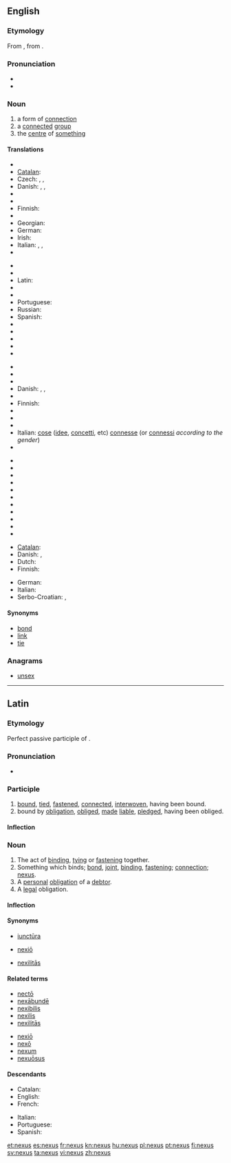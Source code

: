 ==English==
{{wikipedia|dab=nexus}}

===Etymology===
From {{etyl|la|en}} {{term|nexus||the act of binding together; bond|lang=la}}, from {{term|necto|nectō|bind|lang=la}}.

===Pronunciation===
* {{IPA|/ˈnɛksəs/}}
* {{rhymes|ɛksəs}}

===Noun===
{{en-noun|pl=nexuses|pl2=nexi|pl3=nexûs}}

# a form of [[connection]]
# a [[connect]]ed [[group]]
# the [[centre]] of [[something]]

====Translations====
{{trans-top|connection}}
* {{trreq|bg}}
* [[Catalan]]: {{t+|ca|nexe|m}}
* Czech: {{t-|cs|souvislost|f}}, {{t-|cs|spojení|n}}, {{t-|cs|nexus|m}}
* Danish: {{t|da|sammenhæng|c}}, {{t|da|bindeled|n}}, {{t|da|forbindelse|c}}
* {{trreq|nl}}
* {{trreq|et}}
* Finnish: {{t+|fi|yhteys}}
* {{trreq|fr}}
* Georgian: {{t|ka|კავშირი|tr=kavširi|sc=Geor|xs=Georgian}}
* German: {{t+|de|Verbindung|f}}
* Irish: {{t+|ga|nasc|m|xs=Irish}}
* Italian: {{t+|it|nesso|m}}, {{t+|it|legame|m}}, {{t+|it|connessione|f}}
* {{trreq|ja}}
{{trans-mid}}
* {{trreq|kn}}
* {{trreq|ko}}
* Latin: {{t-|la|nexus|m}}
* {{trreq|zh}}
* {{trreq|pl}}
* Portuguese: {{t+|pt|nexo|m}}
* Russian: {{t|ru|связь|f|tr=svjaz’|sc=Cyrl}}
* Spanish: {{t|es|nexo|m}}
* {{trreq|sv}}
* {{trreq|ta}}
* {{trreq|tr}}
* {{trreq|uk}}
* {{trreq|vi}}
{{trans-bottom}}

{{trans-top|connected group}}
* {{trreq|ar}}
* {{trreq|hy}}
* {{trreq|bg}}
* Danish: {{t-|da|kæde|c}}, {{t-|da|gruppe|c}}, {{t-|da|række|c}}
* {{trreq|nl}}
* Finnish: {{t+|fi|ryhmä}}
* {{trreq|fr}}
* {{trreq|ka}}
* {{trreq|de}}
* Italian: [[cose]] ([[idee]], [[concetti]], etc) [[connesse]] (or [[connessi]] ''according to the gender'')
* {{trreq|ja}}
{{trans-mid}}
* {{trreq|kn}}
* {{trreq|ko}}
* {{trreq|zh}}
* {{trreq|pl}}
* {{trreq|pt}}
* {{trreq|ru}}
* {{trreq|es}}
* {{trreq|ta}}
* {{trreq|tr}}
* {{trreq|uk}}
* {{trreq|vi}}
{{trans-bottom}}

{{trans-top|centre of something}}
* [[Catalan]]: {{t-|ca|centre|m}}
* Danish: {{t|da|schankel}}, {{t|da|nexus}}
* Dutch: {{t|nl|schankel}}
* Finnish: {{t+|fi|keskus}}
{{trans-mid}}
* German: {{t+|de|Zentrum|n}}
* Italian: {{t+|it|centro|m}}
* Serbo-Croatian: {{t|sh|centar|xs=Serbo-Croatian}}, {{t|sh|središte|xs=Serbo-Croatian}}
{{trans-bottom}}

====Synonyms====
* [[bond]]
* [[link]]
* [[tie]]

===Anagrams===
* [[unsex#English|unsex]]

----

==Latin==

===Etymology===
Perfect passive participle of {{term|necto|nectō|bind|lang=la}}.

===Pronunciation===
* {{a|Classical}} {{IPA|/ˈnek.sus/|lang=la}}

===Participle===
{{la-perfect participle|nex}}

# [[bind|bound]], [[tie]]d, [[fasten]]ed, [[connect]]ed, [[interwoven]], having been bound.
# bound by [[obligation]], [[oblige]]d, [[make|made]] [[liable]], [[pledge]]d, having been obliged.

====Inflection====
{{la-decl-1&2|nex}}

===Noun===
{{la-noun|nexus|nexus|nexūs|m|fourth}}

# The act of [[bind]]ing, [[tie|tying]] or [[fasten]]ing together.
# Something which binds; [[bond]], [[joint]], [[binding]], [[fastening]]; [[connection]]; [[#English|nexus]].
# A [[personal]] [[obligation]] of a [[debtor]].
# A [[legal]] obligation.

====Inflection====
{{la-decl-4th|nex}}

====Synonyms====
* {{sense|joint}} [[iunctura|iunctūra]]
* {{sense|fastening}} [[nexio|nexiō]]
* {{sense|connection}} [[nexilitas|nexilitās]]

====Related terms====
{{top2}}
* [[necto|nectō]]
* [[nexabunde|nexābundē]]
* [[nexibilis]]
* [[nexilis]]
* [[nexilitas|nexilitās]]
{{mid2}}
* [[nexio|nexiō]]
* [[nexo#Latin|nexō]]
* [[nexum]]
* [[nexuosus|nexuōsus]]
{{bottom}}

====Descendants====
{{top2}}
* Catalan: {{l|ca|nexe}}
* English: {{l|en|nexus}}
* French: {{l|fr|nexe}}
{{mid2}}
* Italian: {{l|it|nesso}}
* Portuguese: {{l|pt|nexo}}
* Spanish: {{l|es|nexo}}
{{bottom}}

[[et:nexus]]
[[es:nexus]]
[[fr:nexus]]
[[kn:nexus]]
[[hu:nexus]]
[[pl:nexus]]
[[pt:nexus]]
[[fi:nexus]]
[[sv:nexus]]
[[ta:nexus]]
[[vi:nexus]]
[[zh:nexus]]
